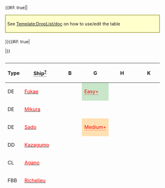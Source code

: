 {{#if: true||<div style="border: 2px solid #aa5; background: #ffc; padding: 5px; margin: 15px auto 20px;">See [[Template:DropList/doc]] on how to use/edit the table</div>
}}{{#if: true|<div class="toggle" data-target="droplist-non-rare-ship" data-default="hide" style="display: none;"><span class="toggle-show" style="cursor: pointer; color: #006cb0;">☑ All drops (enabled)</span><span class="toggle-hide" style="cursor: pointer; color: #006cb0;">☒ All drops (disabled, only rare drops)</span></div>
|}}<div style="max-height: 429px; overflow: auto;">
{| class="article-table sortable " align="center" width="100%" style="text-align:center; line-height:15px;"
!Type
!<span style="border-bottom:1px dotted;">Ship<sup>[[Template:DropList/doc|?]]</sup></span>
!B
!G
!H
!K
!L
!style="background-color:#FFCDD2;color:red;"|'''N'''
|-
|DE
|[[Fukae|<span style="color:red;">Fukae</span>]]
|
|style="background-color:#C8E6C9;color:red"|<span title="Easy: &#10;&#160;&#160;S: 0.5% (30/5718)&#10;Medium: &#10;&#160;&#160;S: 1.3% (31/2300)&#10;Hard: &#10;&#160;&#160;S: 1.2% (444/38108)" style="cursor:help;border-bottom:1px dotted">Easy+</span>
|
|
|
|style="background-color:#E8F5E9;color:"|<span title="Casual: &#10;&#160;&#160;S: 1.7% (104/6238)&#10;Easy: &#10;&#160;&#160;S: 1.8% (344/18635)&#10;Medium: &#10;&#160;&#160;S: 1.8% (112/6101) &#10;&#160;&#160;A: 1.9% (58/3097)&#10;Hard: &#10;&#160;&#160;S: 1.6% (1414/88206) &#10;&#160;&#160;A: 1.6% (1268/78375)" style="cursor:help;border-bottom:1px dotted">Casual+</span>
|-
|DE
|[[Mikura|<span style="color:red;">Mikura</span>]]
|
|
|
|
|
|style="background-color:#E8F5E9;color:"|<span title="Casual: &#10;&#160;&#160;S: 1.7% (109/6238) &#10;&#160;&#160;A: 0.9% (19/2098)&#10;Easy: &#10;&#160;&#160;S: 1.8% (328/18635) &#10;&#160;&#160;A: 1.7% (88/5127)&#10;Medium: &#10;&#160;&#160;S: 2.1% (126/6101) &#10;&#160;&#160;A: 1.2% (38/3097)&#10;Hard: &#10;&#160;&#160;S: 3.5% (3068/88206) &#10;&#160;&#160;A: 1.8% (1387/78375)" style="cursor:help;border-bottom:1px dotted">Casual+</span>
|-
|DE
|[[Sado|<span style="color:red;">Sado</span>]]
|
|style="background-color:#FFE0B2;color:red"|<span title="Medium: &#10;&#160;&#160;S: 0.7% (16/2300)&#10;Hard: &#10;&#160;&#160;S: 1.3% (486/38108)" style="cursor:help;border-bottom:1px dotted">Medium+</span>
|
|
|
|style="background-color:#E8F5E9;color:"|<span title="Casual: &#10;&#160;&#160;S: 1.9% (117/6238)&#10;Easy: &#10;&#160;&#160;S: 2% (365/18635)&#10;Medium: &#10;&#160;&#160;S: 1.5% (94/6101)&#10;Hard: &#10;&#160;&#160;S: 1.7% (1518/88206) &#10;&#160;&#160;A: 1.9% (1518/78375)" style="cursor:help;border-bottom:1px dotted">Casual+</span>
|-
|DD
|[[Kazagumo|<span style="color:red;">Kazagumo</span>]]
|
|
|
|
|
|style="background-color:#E8F5E9;color:red"|<span title="Casual: &#10;&#160;&#160;S: 2% (127/6238)&#10;Easy: &#10;&#160;&#160;S: 2% (375/18635)&#10;Medium: &#10;&#160;&#160;S: 1.8% (109/6101)&#10;Hard: &#10;&#160;&#160;S: 2.1% (1832/88206)" style="cursor:help;border-bottom:1px dotted">Casual+</span>
|-
|CL
|[[Agano|<span style="color:red;">Agano</span>]]
|
|
|
|
|
|style="background-color:#E8F5E9;color:"|<span title="Casual: &#10;&#160;&#160;S: 6.7% (419/6238) &#10;&#160;&#160;A: 1% (22/2098)&#10;Easy: &#10;&#160;&#160;S: 6.3% (1165/18635) &#10;&#160;&#160;A: 2.8% (145/5127)&#10;Medium: &#10;&#160;&#160;S: 8.4% (515/6101) &#10;&#160;&#160;A: 2.7% (84/3097)&#10;Hard: &#10;&#160;&#160;S: 7.7% (6820/88206) &#10;&#160;&#160;A: 3.7% (2874/78375)" style="cursor:help;border-bottom:1px dotted">Casual+</span>
|-
|FBB
|[[Richelieu|<span style="color:red;">Richelieu</span>]]
|
|
|
|
|
|style="background-color:#E8F5E9;color:"|<span title="Casual: &#10;&#160;&#160;S: 2.5% (157/6238) &#10;&#160;&#160;A: 1.8% (38/2098)&#10;Easy: &#10;&#160;&#160;S: 2.3% (420/18635) &#10;&#160;&#160;A: 1.6% (82/5127)&#10;Medium: &#10;&#160;&#160;S: 3.3% (199/6101) &#10;&#160;&#160;A: 1.6% (51/3097)&#10;Hard: &#10;&#160;&#160;S: 2.3% (2044/88206) &#10;&#160;&#160;A: 1.2% (902/78375)" style="cursor:help;border-bottom:1px dotted">Casual+</span>
|-
|SS
|[[U-511|<span style="color:red;">U-511</span>]]
|
|
|
|
|
|style="background-color:#E8F5E9;color:red"|<span title="Casual: &#10;&#160;&#160;S: 1.4% (90/6238)&#10;Easy: &#10;&#160;&#160;S: 1.5% (279/18635)&#10;Medium: &#10;&#160;&#160;S: 1.4% (83/6101)&#10;Hard: &#10;&#160;&#160;S: 1.9% (1633/88206)" style="cursor:help;border-bottom:1px dotted">Casual+</span>
|-
|AV
|[[Akitsushima|<span style="color:red;">Akitsushima</span>]]
|
|style="background-color:#C8E6C9;color:red"|<span title="Easy: &#10;&#160;&#160;S: 0.4% (25/5718)&#10;Medium: &#10;&#160;&#160;S: 1.4% (32/2300)&#10;Hard: &#10;&#160;&#160;S: 0.8% (303/38108)" style="cursor:help;border-bottom:1px dotted">Easy+</span>
|
|style="background-color:#FFCDD2;color:red"|<span title="Hard: &#10;&#160;&#160;S: 0.4% (41/10693)" style="cursor:help;border-bottom:1px dotted">Hard+</span>
|
|
|-
|AV
|[[Commandant Teste|<span style="color:red;">Commandant Teste</span>]]
|
|style="background-color:#E8F5E9;color:red"|<span title="Casual: &#10;&#160;&#160;S: 1.1% (37/3466)&#10;Easy: &#10;&#160;&#160;S: 1% (55/5718)&#10;Medium: &#10;&#160;&#160;S: 1% (22/2300)&#10;Hard: &#10;&#160;&#160;S: 0.9% (351/38108)" style="cursor:help;border-bottom:1px dotted">Casual+</span>
|
|style="background-color:#C8E6C9;color:red"|<span title="Easy: &#10;&#160;&#160;S: 0.1% (2/2286)&#10;Medium: &#10;&#160;&#160;S: 0.5% (3/584)&#10;Hard: &#10;&#160;&#160;S: 1% (112/10693)" style="cursor:help;border-bottom:1px dotted">Easy+</span>
|
|style="background-color:#E8F5E9;color:"|<span title="Casual: &#10;&#160;&#160;S: 1.5% (96/6238) &#10;&#160;&#160;A: 1.6% (34/2098)&#10;Easy: &#10;&#160;&#160;S: 1.3% (240/18635) &#10;&#160;&#160;A: 1.6% (81/5127)&#10;Medium: &#10;&#160;&#160;S: 1.7% (104/6101) &#10;&#160;&#160;A: 1.4% (43/3097)&#10;Hard: &#10;&#160;&#160;S: 1.1% (1010/88206) &#10;&#160;&#160;A: 1.3% (1039/78375)" style="cursor:help;border-bottom:1px dotted">Casual+</span>
|-
|AV
|[[Mizuho|<span style="color:red;">Mizuho</span>]]
|
|style="background-color:#E8F5E9;color:red"|<span title="Casual: &#10;&#160;&#160;S: 0.3% (12/3466)&#10;Easy: &#10;&#160;&#160;S: 1.4% (79/5718)&#10;Medium: &#10;&#160;&#160;S: 1.6% (36/2300)&#10;Hard: &#10;&#160;&#160;S: 2.2% (833/38108)" style="cursor:help;border-bottom:1px dotted">Casual+</span>
|
|style="background-color:#FFE0B2;color:red"|<span title="Medium: &#10;&#160;&#160;S: 0.3% (2/584)&#10;Hard: &#10;&#160;&#160;S: 1.5% (159/10693)" style="cursor:help;border-bottom:1px dotted">Medium+</span>
|
|
|-
|AR
|[[Akashi|<span style="color:red;">Akashi</span>]]
|
|
|
|
|
|style="background-color:#E8F5E9;color:"|<span title="Casual: &#10;&#160;&#160;S: 2.9% (182/6238) &#10;&#160;&#160;A: 2.4% (50/2098)&#10;Easy: &#10;&#160;&#160;S: 3.4% (625/18635) &#10;&#160;&#160;A: 2.2% (112/5127)&#10;Medium: &#10;&#160;&#160;S: 3% (183/6101) &#10;&#160;&#160;A: 3.3% (101/3097)&#10;Hard: &#10;&#160;&#160;S: 3.8% (3309/88206) &#10;&#160;&#160;A: 2.9% (2243/78375)" style="cursor:help;border-bottom:1px dotted">Casual+</span>
|-
|AS
|[[Taigei|<span style="color:red;">Taigei</span>]]
|
|style="background-color:#FFE0B2;color:red"|<span title="Medium: &#10;&#160;&#160;S: 0.3% (6/2300)&#10;Hard: &#10;&#160;&#160;S: 0.2% (77/38108)" style="cursor:help;border-bottom:1px dotted">Medium+</span>
|
|
|
|
|- class="toggle-target-droplist-non-rare-ship" style="display:none;"
|DD
|[[Makigumo|<span style="color:green;">Makigumo</span>]]
|
|
|
|
|
|style="background-color:#E8F5E9;color:red"|<span title="Casual: &#10;&#160;&#160;S: 1.9% (118/6238)&#10;Easy: &#10;&#160;&#160;S: 2% (365/18635)&#10;Medium: &#10;&#160;&#160;S: 2.3% (139/6101)&#10;Hard: &#10;&#160;&#160;S: 2.1% (1826/88206)" style="cursor:help;border-bottom:1px dotted">Casual+</span>
|- class="toggle-target-droplist-non-rare-ship" style="display:none;"
|DD
|[[Naganami|<span style="color:green;">Naganami</span>]]
|
|
|
|
|
|style="background-color:#E8F5E9;color:red"|<span title="Casual: &#10;&#160;&#160;S: 2.1% (128/6238)&#10;Easy: &#10;&#160;&#160;S: 2.1% (392/18635)&#10;Medium: &#10;&#160;&#160;S: 2.1% (126/6101)&#10;Hard: &#10;&#160;&#160;S: 2% (1785/88206)" style="cursor:help;border-bottom:1px dotted">Casual+</span>
|- class="toggle-target-droplist-non-rare-ship" style="display:none;"
|DD
|[[Shimakaze|<span style="color:green;">Shimakaze</span>]]
|
|
|
|
|
|style="background-color:#E8F5E9;color:red"|<span title="Casual: &#10;&#160;&#160;S: 2.1% (133/6238)&#10;Easy: &#10;&#160;&#160;S: 1.9% (351/18635)&#10;Medium: &#10;&#160;&#160;S: 1.8% (107/6101)&#10;Hard: &#10;&#160;&#160;S: 2.1% (1815/88206)" style="cursor:help;border-bottom:1px dotted">Casual+</span>
|- class="toggle-target-droplist-non-rare-ship" style="display:none;"
|DD
|[[Yuugumo|<span style="color:green;">Yuugumo</span>]]
|
|
|
|
|
|style="background-color:#E8F5E9;color:red"|<span title="Casual: &#10;&#160;&#160;S: 2.2% (137/6238)&#10;Easy: &#10;&#160;&#160;S: 1.9% (362/18635)&#10;Medium: &#10;&#160;&#160;S: 2.2% (134/6101)&#10;Hard: &#10;&#160;&#160;S: 2% (1782/88206)" style="cursor:help;border-bottom:1px dotted">Casual+</span>
|- class="toggle-target-droplist-non-rare-ship" style="display:none;"
|CL
|[[Kitakami|<span style="color:green;">Kitakami</span>]]
|
|style="background-color:#E8F5E9;color:red"|<span title="Casual: &#10;&#160;&#160;S: 1.4% (48/3466)&#10;Easy: &#10;&#160;&#160;S: 1.5% (87/5718)&#10;Medium: &#10;&#160;&#160;S: 1.7% (38/2300)&#10;Hard: &#10;&#160;&#160;S: 1.4% (543/38108)" style="cursor:help;border-bottom:1px dotted">Casual+</span>
|
|style="background-color:#E8F5E9;color:red"|<span title="Casual: &#10;&#160;&#160;S: 1.3% (30/2242)&#10;Easy: &#10;&#160;&#160;S: 1.3% (29/2286)&#10;Medium: &#10;&#160;&#160;S: 1.5% (9/584)&#10;Hard: &#10;&#160;&#160;S: 1.4% (150/10693)" style="cursor:help;border-bottom:1px dotted">Casual+</span>
|style="background-color:#E8F5E9;color:red"|<span title="Casual: &#10;&#160;&#160;S: 1.5% (145/9659)&#10;Easy: &#10;&#160;&#160;S: 1.4% (333/24148)&#10;Medium: &#10;&#160;&#160;S: 1.5% (129/8796)&#10;Hard: &#10;&#160;&#160;S: 1.4% (2204/155536)" style="cursor:help;border-bottom:1px dotted">Casual+</span>
|
|- class="toggle-target-droplist-non-rare-ship" style="display:none;"
|CL
|[[Nagara|<span style="color:green;">Nagara</span>]]
|style="background-color:#E8F5E9;color:red"|<span title="Casual: &#10;&#160;&#160;S: 1.7% (4/236)&#10;Easy: &#10;&#160;&#160;S: 1.3% (21/1579)&#10;Medium: &#10;&#160;&#160;S: 2.4% (10/412)&#10;Hard: &#10;&#160;&#160;S: 1.5% (135/9121)" style="cursor:help;border-bottom:1px dotted">Casual+</span>
|style="background-color:#E8F5E9;color:"|<span title="Casual: &#10;&#160;&#160;S: 1.4% (50/3466)&#10;Easy: &#10;&#160;&#160;S: 1.5% (87/5718) &#10;&#160;&#160;A: 0.4% (2/547)&#10;Medium: &#10;&#160;&#160;S: 1.3% (30/2300) &#10;&#160;&#160;A: 2% (4/198)&#10;Hard: &#10;&#160;&#160;S: 1.4% (532/38108) &#10;&#160;&#160;A: 1.2% (48/4077)" style="cursor:help;border-bottom:1px dotted">Casual+</span>
|style="background-color:#E8F5E9;color:red"|<span title="Casual: &#10;&#160;&#160;S: 1.5% (150/10168)&#10;Easy: &#10;&#160;&#160;S: 1.2% (296/25354)&#10;Medium: &#10;&#160;&#160;S: 1.2% (115/9594)&#10;Hard: &#10;&#160;&#160;S: 1.5% (2722/184960)" style="cursor:help;border-bottom:1px dotted">Casual+</span>
|style="background-color:#E8F5E9;color:"|<span title="Casual: &#10;&#160;&#160;S: 1.6% (35/2242)&#10;Easy: &#10;&#160;&#160;S: 1.5% (35/2286)&#10;Medium: &#10;&#160;&#160;S: 1.5% (9/584)&#10;Hard: &#10;&#160;&#160;S: 1.4% (149/10693) &#10;&#160;&#160;A: 1.6% (4/252)" style="cursor:help;border-bottom:1px dotted">Casual+</span>
|style="background-color:#E8F5E9;color:red"|<span title="Casual: &#10;&#160;&#160;S: 1.3% (124/9659)&#10;Easy: &#10;&#160;&#160;S: 1.5% (360/24148)&#10;Medium: &#10;&#160;&#160;S: 1.6% (145/8796)&#10;Hard: &#10;&#160;&#160;S: 1.4% (2168/155536)" style="cursor:help;border-bottom:1px dotted">Casual+</span>
|
|- class="toggle-target-droplist-non-rare-ship" style="display:none;"
|CL
|[[Ooi|<span style="color:green;">Ooi</span>]]
|
|style="background-color:#E8F5E9;color:red"|<span title="Casual: &#10;&#160;&#160;S: 1.3% (45/3466)&#10;Easy: &#10;&#160;&#160;S: 1.4% (79/5718)&#10;Medium: &#10;&#160;&#160;S: 1.7% (39/2300)&#10;Hard: &#10;&#160;&#160;S: 1.4% (549/38108)" style="cursor:help;border-bottom:1px dotted">Casual+</span>
|
|style="background-color:#E8F5E9;color:red"|<span title="Casual: &#10;&#160;&#160;S: 1.2% (28/2242)&#10;Easy: &#10;&#160;&#160;S: 1.5% (35/2286)&#10;Medium: &#10;&#160;&#160;S: 1.4% (8/584)&#10;Hard: &#10;&#160;&#160;S: 1.7% (179/10693)" style="cursor:help;border-bottom:1px dotted">Casual+</span>
|style="background-color:#E8F5E9;color:red"|<span title="Casual: &#10;&#160;&#160;S: 1.5% (149/9659)&#10;Easy: &#10;&#160;&#160;S: 1.3% (317/24148)&#10;Medium: &#10;&#160;&#160;S: 1.5% (131/8796)&#10;Hard: &#10;&#160;&#160;S: 1.4% (2174/155536)" style="cursor:help;border-bottom:1px dotted">Casual+</span>
|
|- class="toggle-target-droplist-non-rare-ship" style="display:none;"
|CL
|[[Sendai|<span style="color:green;">Sendai</span>]]
|style="background-color:#C8E6C9;color:red"|<span title="Easy: &#10;&#160;&#160;S: 0.9% (15/1579)&#10;Medium: &#10;&#160;&#160;S: 1% (4/412)&#10;Hard: &#10;&#160;&#160;S: 1.3% (120/9121)" style="cursor:help;border-bottom:1px dotted">Easy+</span>
|style="background-color:#E8F5E9;color:"|<span title="Casual: &#10;&#160;&#160;S: 1% (36/3466)&#10;Easy: &#10;&#160;&#160;S: 1.6% (89/5718)&#10;Medium: &#10;&#160;&#160;S: 1.1% (26/2300) &#10;&#160;&#160;A: 0.5% (1/198)&#10;Hard: &#10;&#160;&#160;S: 1.5% (560/38108) &#10;&#160;&#160;A: 1% (40/4077)" style="cursor:help;border-bottom:1px dotted">Casual+</span>
|style="background-color:#FFE0B2;color:red"|<span title="Medium: &#10;&#160;&#160;S: 0.6% (62/9594)&#10;Hard: &#10;&#160;&#160;S: 1.4% (2581/184960)" style="cursor:help;border-bottom:1px dotted">Medium+</span>
|style="background-color:#E8F5E9;color:red"|<span title="Casual: &#10;&#160;&#160;S: 1.7% (39/2242)&#10;Easy: &#10;&#160;&#160;S: 1.7% (39/2286)&#10;Medium: &#10;&#160;&#160;S: 1% (6/584)&#10;Hard: &#10;&#160;&#160;S: 1.5% (157/10693)" style="cursor:help;border-bottom:1px dotted">Casual+</span>
|style="background-color:#E8F5E9;color:red"|<span title="Casual: &#10;&#160;&#160;S: 1.3% (130/9659)&#10;Easy: &#10;&#160;&#160;S: 1.3% (325/24148)&#10;Medium: &#10;&#160;&#160;S: 1.6% (139/8796)&#10;Hard: &#10;&#160;&#160;S: 1.4% (2107/155536)" style="cursor:help;border-bottom:1px dotted">Casual+</span>
|
|- class="toggle-target-droplist-non-rare-ship" style="display:none;"
|CL
|[[Yuubari|<span style="color:green;">Yuubari</span>]]
|
|style="background-color:#E8F5E9;color:red"|<span title="Casual: &#10;&#160;&#160;S: 1.4% (48/3466)&#10;Easy: &#10;&#160;&#160;S: 1.5% (85/5718)&#10;Medium: &#10;&#160;&#160;S: 1.5% (35/2300)&#10;Hard: &#10;&#160;&#160;S: 1.3% (505/38108)" style="cursor:help;border-bottom:1px dotted">Casual+</span>
|
|style="background-color:#E8F5E9;color:red"|<span title="Casual: &#10;&#160;&#160;S: 0.9% (20/2242)&#10;Easy: &#10;&#160;&#160;S: 1.6% (36/2286)&#10;Medium: &#10;&#160;&#160;S: 1.4% (8/584)&#10;Hard: &#10;&#160;&#160;S: 1.4% (154/10693)" style="cursor:help;border-bottom:1px dotted">Casual+</span>
|style="background-color:#E8F5E9;color:red"|<span title="Casual: &#10;&#160;&#160;S: 1.5% (144/9659)&#10;Easy: &#10;&#160;&#160;S: 1.2% (291/24148)&#10;Medium: &#10;&#160;&#160;S: 1.4% (122/8796)&#10;Hard: &#10;&#160;&#160;S: 1.4% (2221/155536)" style="cursor:help;border-bottom:1px dotted">Casual+</span>
|
|- class="toggle-target-droplist-non-rare-ship" style="display:none;"
|CA
|[[Atago|<span style="color:green;">Atago</span>]]
|
|style="background-color:#E8F5E9;color:red"|<span title="Casual: &#10;&#160;&#160;S: 1.4% (50/3466)&#10;Easy: &#10;&#160;&#160;S: 1.7% (98/5718)&#10;Medium: &#10;&#160;&#160;S: 1.2% (27/2300)&#10;Hard: &#10;&#160;&#160;S: 1.3% (503/38108)" style="cursor:help;border-bottom:1px dotted">Casual+</span>
|
|style="background-color:#E8F5E9;color:red"|<span title="Casual: &#10;&#160;&#160;S: 1.2% (28/2242)&#10;Easy: &#10;&#160;&#160;S: 1.6% (37/2286)&#10;Medium: &#10;&#160;&#160;S: 1.5% (9/584)&#10;Hard: &#10;&#160;&#160;S: 1.4% (145/10693)" style="cursor:help;border-bottom:1px dotted">Casual+</span>
|style="background-color:#E8F5E9;color:red"|<span title="Casual: &#10;&#160;&#160;S: 1.4% (132/9659)&#10;Easy: &#10;&#160;&#160;S: 1.4% (346/24148)&#10;Medium: &#10;&#160;&#160;S: 1.5% (131/8796)&#10;Hard: &#10;&#160;&#160;S: 1.4% (2159/155536)" style="cursor:help;border-bottom:1px dotted">Casual+</span>
|style="background-color:#E8F5E9;color:"|<span title="Casual: &#10;&#160;&#160;S: 2.2% (137/6238) &#10;&#160;&#160;A: 2.6% (54/2098)&#10;Easy: &#10;&#160;&#160;S: 1.9% (351/18635) &#10;&#160;&#160;A: 2% (102/5127)&#10;Medium: &#10;&#160;&#160;S: 1.5% (93/6101) &#10;&#160;&#160;A: 2.1% (64/3097)&#10;Hard: &#10;&#160;&#160;S: 2% (1779/88206) &#10;&#160;&#160;A: 2.1% (1620/78375)" style="cursor:help;border-bottom:1px dotted">Casual+</span>
|- class="toggle-target-droplist-non-rare-ship" style="display:none;"
|CA
|[[Chikuma|<span style="color:green;">Chikuma</span>]]
|
|style="background-color:#E8F5E9;color:red"|<span title="Casual: &#10;&#160;&#160;S: 1.8% (64/3466)&#10;Easy: &#10;&#160;&#160;S: 1.4% (82/5718)&#10;Medium: &#10;&#160;&#160;S: 1.5% (34/2300)&#10;Hard: &#10;&#160;&#160;S: 1.4% (518/38108)" style="cursor:help;border-bottom:1px dotted">Casual+</span>
|
|style="background-color:#E8F5E9;color:red"|<span title="Casual: &#10;&#160;&#160;S: 0.2% (5/2242)&#10;Easy: &#10;&#160;&#160;S: 1.2% (27/2286)&#10;Medium: &#10;&#160;&#160;S: 0.9% (5/584)&#10;Hard: &#10;&#160;&#160;S: 1.6% (170/10693)" style="cursor:help;border-bottom:1px dotted">Casual+</span>
|style="background-color:#E8F5E9;color:red"|<span title="Casual: &#10;&#160;&#160;S: 1.3% (129/9659)&#10;Easy: &#10;&#160;&#160;S: 1.4% (326/24148)&#10;Medium: &#10;&#160;&#160;S: 1.3% (116/8796)&#10;Hard: &#10;&#160;&#160;S: 1.4% (2104/155536)" style="cursor:help;border-bottom:1px dotted">Casual+</span>
|style="background-color:#E8F5E9;color:"|<span title="Casual: &#10;&#160;&#160;S: 2% (124/6238) &#10;&#160;&#160;A: 2.4% (51/2098)&#10;Easy: &#10;&#160;&#160;S: 2.1% (393/18635) &#10;&#160;&#160;A: 1.8% (92/5127)&#10;Medium: &#10;&#160;&#160;S: 2.1% (126/6101) &#10;&#160;&#160;A: 2.1% (64/3097)&#10;Hard: &#10;&#160;&#160;S: 2% (1734/88206) &#10;&#160;&#160;A: 2.1% (1624/78375)" style="cursor:help;border-bottom:1px dotted">Casual+</span>
|- class="toggle-target-droplist-non-rare-ship" style="display:none;"
|CA
|[[Kinugasa|<span style="color:green;">Kinugasa</span>]]
|
|style="background-color:#E8F5E9;color:red"|<span title="Casual: &#10;&#160;&#160;S: 1.5% (51/3466)&#10;Easy: &#10;&#160;&#160;S: 1.6% (92/5718)&#10;Medium: &#10;&#160;&#160;S: 0.9% (21/2300)&#10;Hard: &#10;&#160;&#160;S: 1.4% (526/38108)" style="cursor:help;border-bottom:1px dotted">Casual+</span>
|
|style="background-color:#C8E6C9;color:red"|<span title="Easy: &#10;&#160;&#160;S: 0.2% (4/2286)&#10;Medium: &#10;&#160;&#160;S: 0.7% (4/584)&#10;Hard: &#10;&#160;&#160;S: 1.2% (131/10693)" style="cursor:help;border-bottom:1px dotted">Easy+</span>
|style="background-color:#FFCDD2;color:red"|<span title="Hard: &#10;&#160;&#160;S: 1.4% (2175/155536)" style="cursor:help;border-bottom:1px dotted">Hard+</span>
|style="background-color:#E8F5E9;color:"|<span title="Casual: &#10;&#160;&#160;S: 1.9% (121/6238) &#10;&#160;&#160;A: 1.9% (40/2098)&#10;Easy: &#10;&#160;&#160;S: 2% (365/18635) &#10;&#160;&#160;A: 1.9% (95/5127)&#10;Medium: &#10;&#160;&#160;S: 2% (124/6101) &#10;&#160;&#160;A: 1.7% (54/3097)&#10;Hard: &#10;&#160;&#160;S: 2% (1799/88206) &#10;&#160;&#160;A: 2% (1531/78375)" style="cursor:help;border-bottom:1px dotted">Casual+</span>
|- class="toggle-target-droplist-non-rare-ship" style="display:none;"
|CA
|[[Kumano|<span style="color:green;">Kumano</span>]]
|
|
|
|
|
|style="background-color:#E8F5E9;color:"|<span title="Casual: &#10;&#160;&#160;S: 1.9% (121/6238) &#10;&#160;&#160;A: 1.9% (39/2098)&#10;Easy: &#10;&#160;&#160;S: 2% (381/18635) &#10;&#160;&#160;A: 1.9% (95/5127)&#10;Medium: &#10;&#160;&#160;S: 2% (123/6101) &#10;&#160;&#160;A: 2.2% (67/3097)&#10;Hard: &#10;&#160;&#160;S: 2% (1776/88206) &#10;&#160;&#160;A: 2% (1578/78375)" style="cursor:help;border-bottom:1px dotted">Casual+</span>
|- class="toggle-target-droplist-non-rare-ship" style="display:none;"
|CA
|[[Mogami|<span style="color:green;">Mogami</span>]]
|
|style="background-color:#E8F5E9;color:red"|<span title="Casual: &#10;&#160;&#160;S: 1.1% (37/3466)&#10;Easy: &#10;&#160;&#160;S: 1.2% (70/5718)&#10;Medium: &#10;&#160;&#160;S: 1.7% (38/2300)&#10;Hard: &#10;&#160;&#160;S: 1.4% (526/38108)" style="cursor:help;border-bottom:1px dotted">Casual+</span>
|
|style="background-color:#E8F5E9;color:red"|<span title="Casual: &#10;&#160;&#160;S: 1.4% (31/2242)&#10;Easy: &#10;&#160;&#160;S: 1.4% (33/2286)&#10;Medium: &#10;&#160;&#160;S: 1.4% (8/584)&#10;Hard: &#10;&#160;&#160;S: 1.4% (149/10693)" style="cursor:help;border-bottom:1px dotted">Casual+</span>
|style="background-color:#E8F5E9;color:red"|<span title="Casual: &#10;&#160;&#160;S: 1.7% (169/9659)&#10;Easy: &#10;&#160;&#160;S: 1.4% (329/24148)&#10;Medium: &#10;&#160;&#160;S: 1.3% (112/8796)&#10;Hard: &#10;&#160;&#160;S: 1.4% (2255/155536)" style="cursor:help;border-bottom:1px dotted">Casual+</span>
|style="background-color:#E8F5E9;color:"|<span title="Casual: &#10;&#160;&#160;S: 1.8% (115/6238) &#10;&#160;&#160;A: 2.1% (45/2098)&#10;Easy: &#10;&#160;&#160;S: 2% (381/18635) &#10;&#160;&#160;A: 2.1% (106/5127)&#10;Medium: &#10;&#160;&#160;S: 2.3% (140/6101) &#10;&#160;&#160;A: 2.1% (65/3097)&#10;Hard: &#10;&#160;&#160;S: 2% (1767/88206) &#10;&#160;&#160;A: 2% (1602/78375)" style="cursor:help;border-bottom:1px dotted">Casual+</span>
|- class="toggle-target-droplist-non-rare-ship" style="display:none;"
|CA
|[[Myoukou|<span style="color:green;">Myoukou</span>]]
|
|style="background-color:#E8F5E9;color:red"|<span title="Casual: &#10;&#160;&#160;S: 1.1% (39/3466)&#10;Easy: &#10;&#160;&#160;S: 1% (58/5718)&#10;Medium: &#10;&#160;&#160;S: 1.3% (30/2300)&#10;Hard: &#10;&#160;&#160;S: 1.4% (541/38108)" style="cursor:help;border-bottom:1px dotted">Casual+</span>
|
|style="background-color:#E8F5E9;color:red"|<span title="Casual: &#10;&#160;&#160;S: 1.3% (29/2242)&#10;Easy: &#10;&#160;&#160;S: 1.3% (29/2286)&#10;Medium: &#10;&#160;&#160;S: 1.2% (7/584)&#10;Hard: &#10;&#160;&#160;S: 1.4% (145/10693)" style="cursor:help;border-bottom:1px dotted">Casual+</span>
|style="background-color:#E8F5E9;color:red"|<span title="Casual: &#10;&#160;&#160;S: 1.5% (142/9659)&#10;Easy: &#10;&#160;&#160;S: 1.3% (320/24148)&#10;Medium: &#10;&#160;&#160;S: 1.2% (109/8796)&#10;Hard: &#10;&#160;&#160;S: 1.4% (2227/155536)" style="cursor:help;border-bottom:1px dotted">Casual+</span>
|style="background-color:#E8F5E9;color:"|<span title="Casual: &#10;&#160;&#160;S: 2.4% (152/6238) &#10;&#160;&#160;A: 1.9% (39/2098)&#10;Easy: &#10;&#160;&#160;S: 2.1% (384/18635) &#10;&#160;&#160;A: 2.1% (109/5127)&#10;Medium: &#10;&#160;&#160;S: 2% (122/6101) &#10;&#160;&#160;A: 1.9% (58/3097)&#10;Hard: &#10;&#160;&#160;S: 2% (1736/88206) &#10;&#160;&#160;A: 2% (1543/78375)" style="cursor:help;border-bottom:1px dotted">Casual+</span>
|- class="toggle-target-droplist-non-rare-ship" style="display:none;"
|CA
|[[Suzuya|<span style="color:green;">Suzuya</span>]]
|
|
|
|
|
|style="background-color:#E8F5E9;color:"|<span title="Casual: &#10;&#160;&#160;S: 2.1% (133/6238) &#10;&#160;&#160;A: 2% (41/2098)&#10;Easy: &#10;&#160;&#160;S: 2.1% (392/18635) &#10;&#160;&#160;A: 1.9% (95/5127)&#10;Medium: &#10;&#160;&#160;S: 1.9% (115/6101) &#10;&#160;&#160;A: 1.7% (52/3097)&#10;Hard: &#10;&#160;&#160;S: 2% (1728/88206) &#10;&#160;&#160;A: 2% (1572/78375)" style="cursor:help;border-bottom:1px dotted">Casual+</span>
|- class="toggle-target-droplist-non-rare-ship" style="display:none;"
|CA
|[[Takao|<span style="color:green;">Takao</span>]]
|
|style="background-color:#E8F5E9;color:red"|<span title="Casual: &#10;&#160;&#160;S: 1.6% (57/3466)&#10;Easy: &#10;&#160;&#160;S: 1.5% (88/5718)&#10;Medium: &#10;&#160;&#160;S: 1.1% (26/2300)&#10;Hard: &#10;&#160;&#160;S: 1.4% (551/38108)" style="cursor:help;border-bottom:1px dotted">Casual+</span>
|
|style="background-color:#E8F5E9;color:red"|<span title="Casual: &#10;&#160;&#160;S: 1.5% (33/2242)&#10;Easy: &#10;&#160;&#160;S: 1.6% (36/2286)&#10;Medium: &#10;&#160;&#160;S: 1.2% (7/584)&#10;Hard: &#10;&#160;&#160;S: 1.5% (161/10693)" style="cursor:help;border-bottom:1px dotted">Casual+</span>
|style="background-color:#E8F5E9;color:red"|<span title="Casual: &#10;&#160;&#160;S: 1.5% (144/9659)&#10;Easy: &#10;&#160;&#160;S: 1.4% (338/24148)&#10;Medium: &#10;&#160;&#160;S: 1.3% (113/8796)&#10;Hard: &#10;&#160;&#160;S: 1.4% (2179/155536)" style="cursor:help;border-bottom:1px dotted">Casual+</span>
|
|- class="toggle-target-droplist-non-rare-ship" style="display:none;"
|CA
|[[Tone|<span style="color:green;">Tone</span>]]
|
|style="background-color:#E8F5E9;color:red"|<span title="Casual: &#10;&#160;&#160;S: 1.4% (49/3466)&#10;Easy: &#10;&#160;&#160;S: 1.3% (72/5718)&#10;Medium: &#10;&#160;&#160;S: 0.9% (20/2300)&#10;Hard: &#10;&#160;&#160;S: 1.5% (586/38108)" style="cursor:help;border-bottom:1px dotted">Casual+</span>
|
|style="background-color:#E8F5E9;color:red"|<span title="Casual: &#10;&#160;&#160;S: 0.2% (5/2242)&#10;Easy: &#10;&#160;&#160;S: 0.4% (9/2286)&#10;Medium: &#10;&#160;&#160;S: 2.2% (13/584)&#10;Hard: &#10;&#160;&#160;S: 1.4% (152/10693)" style="cursor:help;border-bottom:1px dotted">Casual+</span>
|style="background-color:#C8E6C9;color:red"|<span title="Easy: &#10;&#160;&#160;S: 0.3% (65/24148)&#10;Medium: &#10;&#160;&#160;S: 1.1% (98/8796)&#10;Hard: &#10;&#160;&#160;S: 1.4% (2137/155536)" style="cursor:help;border-bottom:1px dotted">Easy+</span>
|style="background-color:#E8F5E9;color:"|<span title="Casual: &#10;&#160;&#160;S: 2% (122/6238) &#10;&#160;&#160;A: 2.3% (49/2098)&#10;Easy: &#10;&#160;&#160;S: 1.9% (352/18635) &#10;&#160;&#160;A: 1.7% (88/5127)&#10;Medium: &#10;&#160;&#160;S: 2.1% (127/6101) &#10;&#160;&#160;A: 2.1% (64/3097)&#10;Hard: &#10;&#160;&#160;S: 1.9% (1708/88206) &#10;&#160;&#160;A: 2% (1574/78375)" style="cursor:help;border-bottom:1px dotted">Casual+</span>
|- class="toggle-target-droplist-non-rare-ship" style="display:none;"
|CVL
|[[Hiyou|<span style="color:green;">Hiyou</span>]]
|style="background-color:#E8F5E9;color:red"|<span title="Casual: &#10;&#160;&#160;S: 3% (7/236)&#10;Easy: &#10;&#160;&#160;S: 1.2% (19/1579)&#10;Medium: &#10;&#160;&#160;S: 1.5% (6/412)&#10;Hard: &#10;&#160;&#160;S: 1.4% (126/9121)" style="cursor:help;border-bottom:1px dotted">Casual+</span>
|style="background-color:#E8F5E9;color:"|<span title="Casual: &#10;&#160;&#160;S: 1.6% (57/3466) &#10;&#160;&#160;A: 0.5% (1/189)&#10;Easy: &#10;&#160;&#160;S: 1.2% (70/5718) &#10;&#160;&#160;A: 1.3% (7/547)&#10;Medium: &#10;&#160;&#160;S: 1.3% (30/2300) &#10;&#160;&#160;A: 2% (4/198)&#10;Hard: &#10;&#160;&#160;S: 1.4% (547/38108) &#10;&#160;&#160;A: 1.2% (50/4077)" style="cursor:help;border-bottom:1px dotted">Casual+</span>
|style="background-color:#E8F5E9;color:red"|<span title="Casual: &#10;&#160;&#160;S: 1.6% (159/10168)&#10;Easy: &#10;&#160;&#160;S: 1.4% (359/25354)&#10;Medium: &#10;&#160;&#160;S: 1.4% (132/9594)&#10;Hard: &#10;&#160;&#160;S: 1.4% (2535/184960)" style="cursor:help;border-bottom:1px dotted">Casual+</span>
|style="background-color:#E8F5E9;color:"|<span title="Casual: &#10;&#160;&#160;S: 1% (23/2242)&#10;Easy: &#10;&#160;&#160;S: 1.3% (30/2286)&#10;Medium: &#10;&#160;&#160;S: 1.7% (10/584)&#10;Hard: &#10;&#160;&#160;S: 1.4% (151/10693) &#10;&#160;&#160;A: 0.4% (1/252)" style="cursor:help;border-bottom:1px dotted">Casual+</span>
|style="background-color:#E8F5E9;color:red"|<span title="Casual: &#10;&#160;&#160;S: 1.3% (124/9659)&#10;Easy: &#10;&#160;&#160;S: 1.4% (333/24148)&#10;Medium: &#10;&#160;&#160;S: 1.2% (109/8796)&#10;Hard: &#10;&#160;&#160;S: 1.4% (2224/155536)" style="cursor:help;border-bottom:1px dotted">Casual+</span>
|
|- class="toggle-target-droplist-non-rare-ship" style="display:none;"
|CVL
|[[Junyou|<span style="color:green;">Junyou</span>]]
|style="background-color:#C8E6C9;color:red"|<span title="Easy: &#10;&#160;&#160;S: 1.7% (27/1579)&#10;Medium: &#10;&#160;&#160;S: 1.7% (7/412)&#10;Hard: &#10;&#160;&#160;S: 1.3% (123/9121)" style="cursor:help;border-bottom:1px dotted">Easy+</span>
|style="background-color:#E8F5E9;color:"|<span title="Casual: &#10;&#160;&#160;S: 1.4% (48/3466) &#10;&#160;&#160;A: 0.5% (1/189)&#10;Easy: &#10;&#160;&#160;S: 1.5% (88/5718) &#10;&#160;&#160;A: 1.3% (7/547)&#10;Medium: &#10;&#160;&#160;S: 1.5% (35/2300) &#10;&#160;&#160;A: 1% (2/198)&#10;Hard: &#10;&#160;&#160;S: 1.4% (522/38108) &#10;&#160;&#160;A: 1% (40/4077)" style="cursor:help;border-bottom:1px dotted">Casual+</span>
|style="background-color:#E8F5E9;color:red"|<span title="Casual: &#10;&#160;&#160;S: 1.4% (144/10168)&#10;Easy: &#10;&#160;&#160;S: 1.5% (369/25354)&#10;Medium: &#10;&#160;&#160;S: 1.4% (139/9594)&#10;Hard: &#10;&#160;&#160;S: 1.4% (2620/184960)" style="cursor:help;border-bottom:1px dotted">Casual+</span>
|style="background-color:#E8F5E9;color:"|<span title="Casual: &#10;&#160;&#160;S: 1.5% (34/2242)&#10;Easy: &#10;&#160;&#160;S: 1.5% (34/2286)&#10;Medium: &#10;&#160;&#160;S: 0.9% (5/584)&#10;Hard: &#10;&#160;&#160;S: 1.3% (141/10693) &#10;&#160;&#160;A: 0.8% (2/252)" style="cursor:help;border-bottom:1px dotted">Casual+</span>
|style="background-color:#E8F5E9;color:"|<span title="Casual: &#10;&#160;&#160;S: 1.6% (150/9659)&#10;Easy: &#10;&#160;&#160;S: 1.3% (307/24148)&#10;Medium: &#10;&#160;&#160;S: 1.5% (130/8796)&#10;Hard: &#10;&#160;&#160;S: 1.4% (2167/155536) &#10;&#160;&#160;A: 1.1% (133/12373)" style="cursor:help;border-bottom:1px dotted">Casual+</span>
|
|- class="toggle-target-droplist-non-rare-ship" style="display:none;"
|CVL
|[[Ryuujou|<span style="color:green;">Ryuujou</span>]]
|style="background-color:#E8F5E9;color:red"|<span title="Casual: &#10;&#160;&#160;S: 2.5% (6/236)&#10;Easy: &#10;&#160;&#160;S: 1.3% (20/1579)&#10;Medium: &#10;&#160;&#160;S: 2.2% (9/412)&#10;Hard: &#10;&#160;&#160;S: 1.3% (121/9121)" style="cursor:help;border-bottom:1px dotted">Casual+</span>
|style="background-color:#E8F5E9;color:"|<span title="Casual: &#10;&#160;&#160;S: 1.4% (47/3466) &#10;&#160;&#160;A: 0.5% (1/189)&#10;Easy: &#10;&#160;&#160;S: 1.6% (90/5718) &#10;&#160;&#160;A: 2% (11/547)&#10;Medium: &#10;&#160;&#160;S: 1.3% (31/2300)&#10;Hard: &#10;&#160;&#160;S: 1.4% (533/38108) &#10;&#160;&#160;A: 1.2% (50/4077)" style="cursor:help;border-bottom:1px dotted">Casual+</span>
|style="background-color:#E8F5E9;color:red"|<span title="Casual: &#10;&#160;&#160;S: 1.3% (136/10168)&#10;Easy: &#10;&#160;&#160;S: 1.4% (346/25354)&#10;Medium: &#10;&#160;&#160;S: 1.3% (122/9594)&#10;Hard: &#10;&#160;&#160;S: 1.4% (2545/184960)" style="cursor:help;border-bottom:1px dotted">Casual+</span>
|style="background-color:#E8F5E9;color:"|<span title="Casual: &#10;&#160;&#160;S: 1.2% (28/2242)&#10;Easy: &#10;&#160;&#160;S: 1.7% (40/2286) &#10;&#160;&#160;A: 2.6% (1/38)&#10;Medium: &#10;&#160;&#160;S: 1.4% (8/584)&#10;Hard: &#10;&#160;&#160;S: 1.5% (157/10693) &#10;&#160;&#160;A: 0.4% (1/252)" style="cursor:help;border-bottom:1px dotted">Casual+</span>
|style="background-color:#E8F5E9;color:"|<span title="Casual: &#10;&#160;&#160;S: 1.5% (148/9659)&#10;Easy: &#10;&#160;&#160;S: 1.3% (315/24148) &#10;&#160;&#160;A: 0.6% (4/726)&#10;Medium: &#10;&#160;&#160;S: 1.5% (133/8796) &#10;&#160;&#160;A: 1.3% (7/538)&#10;Hard: &#10;&#160;&#160;S: 1.4% (2191/155536) &#10;&#160;&#160;A: 1.2% (146/12373)" style="cursor:help;border-bottom:1px dotted">Casual+</span>
|
|- class="toggle-target-droplist-non-rare-ship" style="display:none;"
|CVL
|[[Shouhou|<span style="color:green;">Shouhou</span>]]
|style="background-color:#E8F5E9;color:red"|<span title="Casual: &#10;&#160;&#160;S: 1.7% (4/236)&#10;Easy: &#10;&#160;&#160;S: 1.3% (20/1579)&#10;Medium: &#10;&#160;&#160;S: 1.2% (5/412)&#10;Hard: &#10;&#160;&#160;S: 1.5% (140/9121)" style="cursor:help;border-bottom:1px dotted">Casual+</span>
|style="background-color:#E8F5E9;color:"|<span title="Casual: &#10;&#160;&#160;S: 1.4% (48/3466) &#10;&#160;&#160;A: 1.1% (2/189)&#10;Easy: &#10;&#160;&#160;S: 1.3% (77/5718) &#10;&#160;&#160;A: 1.5% (8/547)&#10;Medium: &#10;&#160;&#160;S: 1.3% (29/2300) &#10;&#160;&#160;A: 1.5% (3/198)&#10;Hard: &#10;&#160;&#160;S: 1.4% (517/38108) &#10;&#160;&#160;A: 1.1% (46/4077)" style="cursor:help;border-bottom:1px dotted">Casual+</span>
|style="background-color:#E8F5E9;color:red"|<span title="Casual: &#10;&#160;&#160;S: 1.3% (133/10168)&#10;Easy: &#10;&#160;&#160;S: 1.2% (308/25354)&#10;Medium: &#10;&#160;&#160;S: 1.3% (125/9594)&#10;Hard: &#10;&#160;&#160;S: 1.3% (2487/184960)" style="cursor:help;border-bottom:1px dotted">Casual+</span>
|style="background-color:#E8F5E9;color:"|<span title="Casual: &#10;&#160;&#160;S: 1.6% (36/2242)&#10;Easy: &#10;&#160;&#160;S: 1.4% (31/2286)&#10;Medium: &#10;&#160;&#160;S: 1.2% (7/584)&#10;Hard: &#10;&#160;&#160;S: 1.3% (142/10693) &#10;&#160;&#160;A: 0.8% (2/252)" style="cursor:help;border-bottom:1px dotted">Casual+</span>
|style="background-color:#E8F5E9;color:red"|<span title="Casual: &#10;&#160;&#160;S: 1.2% (120/9659)&#10;Easy: &#10;&#160;&#160;S: 1.3% (306/24148)&#10;Medium: &#10;&#160;&#160;S: 1.2% (107/8796)&#10;Hard: &#10;&#160;&#160;S: 1.4% (2149/155536)" style="cursor:help;border-bottom:1px dotted">Casual+</span>
|
|- class="toggle-target-droplist-non-rare-ship" style="display:none;"
|FBB
|[[Haruna|<span style="color:green;">Haruna</span>]]
|
|
|
|
|
|style="background-color:#E8F5E9;color:red"|<span title="Casual: &#10;&#160;&#160;S: 2.1% (128/6238)&#10;Easy: &#10;&#160;&#160;S: 1.9% (363/18635)&#10;Medium: &#10;&#160;&#160;S: 2.1% (130/6101)&#10;Hard: &#10;&#160;&#160;S: 2% (1767/88206)" style="cursor:help;border-bottom:1px dotted">Casual+</span>
|- class="toggle-target-droplist-non-rare-ship" style="display:none;"
|FBB
|[[Hiei|<span style="color:green;">Hiei</span>]]
|
|
|
|
|
|style="background-color:#E8F5E9;color:red"|<span title="Casual: &#10;&#160;&#160;S: 2.2% (139/6238)&#10;Easy: &#10;&#160;&#160;S: 1.9% (351/18635)&#10;Medium: &#10;&#160;&#160;S: 1.8% (109/6101)&#10;Hard: &#10;&#160;&#160;S: 1.9% (1717/88206)" style="cursor:help;border-bottom:1px dotted">Casual+</span>
|- class="toggle-target-droplist-non-rare-ship" style="display:none;"
|FBB
|[[Kirishima|<span style="color:green;">Kirishima</span>]]
|
|
|
|
|
|style="background-color:#E8F5E9;color:red"|<span title="Casual: &#10;&#160;&#160;S: 2% (127/6238)&#10;Easy: &#10;&#160;&#160;S: 2% (375/18635)&#10;Medium: &#10;&#160;&#160;S: 1.8% (112/6101)&#10;Hard: &#10;&#160;&#160;S: 2% (1789/88206)" style="cursor:help;border-bottom:1px dotted">Casual+</span>
|- class="toggle-target-droplist-non-rare-ship" style="display:none;"
|FBB
|[[Kongou|<span style="color:green;">Kongou</span>]]
|
|
|
|
|
|style="background-color:#E8F5E9;color:red"|<span title="Casual: &#10;&#160;&#160;S: 2% (126/6238)&#10;Easy: &#10;&#160;&#160;S: 2.1% (391/18635)&#10;Medium: &#10;&#160;&#160;S: 1.7% (105/6101)&#10;Hard: &#10;&#160;&#160;S: 2% (1721/88206)" style="cursor:help;border-bottom:1px dotted">Casual+</span>
|- class="toggle-target-droplist-non-rare-ship" style="display:none;"
|BB
|[[Fusou|<span style="color:green;">Fusou</span>]]
|
|
|
|
|
|style="background-color:#E8F5E9;color:"|<span title="Casual: &#10;&#160;&#160;S: 4% (248/6238) &#10;&#160;&#160;A: 4.3% (91/2098)&#10;Easy: &#10;&#160;&#160;S: 4% (743/18635) &#10;&#160;&#160;A: 3.9% (202/5127)&#10;Medium: &#10;&#160;&#160;S: 3.7% (226/6101) &#10;&#160;&#160;A: 4.6% (141/3097)&#10;Hard: &#10;&#160;&#160;S: 4% (3493/88206) &#10;&#160;&#160;A: 3.8% (2983/78375)" style="cursor:help;border-bottom:1px dotted">Casual+</span>
|- class="toggle-target-droplist-non-rare-ship" style="display:none;"
|BB
|[[Hyuuga|<span style="color:green;">Hyuuga</span>]]
|
|
|
|
|
|style="background-color:#E8F5E9;color:red"|<span title="Casual: &#10;&#160;&#160;S: 1.9% (117/6238)&#10;Easy: &#10;&#160;&#160;S: 1.9% (346/18635)&#10;Medium: &#10;&#160;&#160;S: 2.1% (131/6101)&#10;Hard: &#10;&#160;&#160;S: 2% (1765/88206)" style="cursor:help;border-bottom:1px dotted">Casual+</span>
|- class="toggle-target-droplist-non-rare-ship" style="display:none;"
|BB
|[[Ise|<span style="color:green;">Ise</span>]]
|
|
|
|
|
|style="background-color:#E8F5E9;color:red"|<span title="Casual: &#10;&#160;&#160;S: 1.8% (112/6238)&#10;Easy: &#10;&#160;&#160;S: 2% (373/18635)&#10;Medium: &#10;&#160;&#160;S: 1.8% (108/6101)&#10;Hard: &#10;&#160;&#160;S: 2% (1788/88206)" style="cursor:help;border-bottom:1px dotted">Casual+</span>
|- class="toggle-target-droplist-non-rare-ship" style="display:none;"
|BB
|[[Yamashiro|<span style="color:green;">Yamashiro</span>]]
|
|
|
|
|
|style="background-color:#E8F5E9;color:"|<span title="Casual: &#10;&#160;&#160;S: 4.2% (265/6238) &#10;&#160;&#160;A: 3.6% (75/2098)&#10;Easy: &#10;&#160;&#160;S: 3.9% (722/18635) &#10;&#160;&#160;A: 4.1% (209/5127)&#10;Medium: &#10;&#160;&#160;S: 3.5% (211/6101) &#10;&#160;&#160;A: 4.3% (133/3097)&#10;Hard: &#10;&#160;&#160;S: 4% (3564/88206) &#10;&#160;&#160;A: 3.9% (3058/78375)" style="cursor:help;border-bottom:1px dotted">Casual+</span>
|- class="toggle-target-droplist-non-rare-ship" style="display:none;"
|SS
|[[I-19|<span style="color:green;">I-19</span>]]
|
|
|
|
|
|style="background-color:#E8F5E9;color:red"|<span title="Casual: &#10;&#160;&#160;S: 0.5% (33/6238)&#10;Easy: &#10;&#160;&#160;S: 0.5% (102/18635)&#10;Medium: &#10;&#160;&#160;S: 0.4% (25/6101)&#10;Hard: &#10;&#160;&#160;S: 2.1% (1879/88206)" style="cursor:help;border-bottom:1px dotted">Casual+</span>
|- class="toggle-target-droplist-non-rare-ship" style="display:none;"
|SS
|[[I-8|<span style="color:green;">I-8</span>]]
|
|
|
|
|
|style="background-color:#E8F5E9;color:"|<span title="Casual: &#10;&#160;&#160;S: 1.4% (87/6238) &#10;&#160;&#160;A: 0.2% (5/2098)&#10;Easy: &#10;&#160;&#160;S: 1.6% (292/18635) &#10;&#160;&#160;A: 0.3% (17/5127)&#10;Medium: &#10;&#160;&#160;S: 2.8% (173/6101) &#10;&#160;&#160;A: 0.6% (19/3097)&#10;Hard: &#10;&#160;&#160;S: 3.6% (3205/88206) &#10;&#160;&#160;A: 0.9% (681/78375)" style="cursor:help;border-bottom:1px dotted">Casual+</span>
|}
{| style="width:100%;" align="center" cellspacing="0" class="article-table mw-collapsible mw-collapsed"
!Notes
|-
|<pre>ship ignored: Akatsuki
ship ignored: Akebono
ship ignored: Arashio
ship ignored: Asashio
ship ignored: Ayanami
ship ignored: Fubuki
ship ignored: Fumizuki
ship ignored: Hatsuharu
ship ignored: Hatsushimo
ship ignored: Hatsuyuki
ship ignored: Hibiki
ship ignored: Ikazuchi
ship ignored: Inazuma
ship ignored: Isonami
ship ignored: Kagerou
ship ignored: Kikuzuki
ship ignored: Kisaragi
ship ignored: Miyuki
ship ignored: Murakumo
ship ignored: Murasame
ship ignored: Mutsuki
ship ignored: Nagatsuki
ship ignored: Nenohi
ship ignored: Oboro
ship ignored: Ooshio
ship ignored: Satsuki
ship ignored: Sazanami
ship ignored: Shigure
ship ignored: Shikinami
ship ignored: Shiratsuyu
ship ignored: Shirayuki
ship ignored: Suzukaze
ship ignored: Ushio
ship ignored: Yuudachi
ship ignored: Isuzu
ship ignored: Jintsuu
ship ignored: Kiso
ship ignored: Kuma
ship ignored: Naka
ship ignored: Natori
ship ignored: Tama
ship ignored: Yura
ship ignored: Aoba
ship ignored: Ashigara
ship ignored: Choukai
ship ignored: Furutaka
ship ignored: Haguro
ship ignored: Kako
ship ignored: Maya
ship ignored: Nachi
node ignored: E for Ryuujou
ship ignored: I-168
</pre>
|}</div>